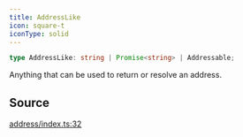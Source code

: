 ```yaml
---
title: AddressLike
icon: square-t
iconType: solid
---
```


```ts
type AddressLike: string | Promise<string> | Addressable;
```

Anything that can be used to return or resolve an address.

## Source

[address/index.ts:32](https://github.com/dominant-strategies/quais.js/blob/3e0bc639f0587f5e9dbc52c61531fd8e0fc224e4/src/address/index.ts#L32)
